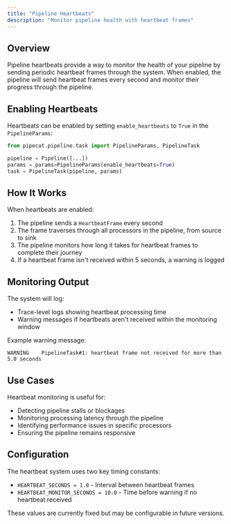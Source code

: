 ```yaml
---
title: "Pipeline Heartbeats"
description: "Monitor pipeline health with heartbeat frames"
---
```


## Overview

Pipeline heartbeats provide a way to monitor the health of your pipeline by sending periodic heartbeat frames through the system. When enabled, the pipeline will send heartbeat frames every second and monitor their progress through the pipeline.

## Enabling Heartbeats

Heartbeats can be enabled by setting `enable_heartbeats` to `True` in the `PipelineParams`:

```python
from pipecat.pipeline.task import PipelineParams, PipelineTask

pipeline = Pipeline([...])
params = params=PipelineParams(enable_heartbeats=True)
task = PipelineTask(pipeline, params)
```

## How It Works

When heartbeats are enabled:

1. The pipeline sends a `HeartbeatFrame` every second
2. The frame traverses through all processors in the pipeline, from source to sink
3. The pipeline monitors how long it takes for heartbeat frames to complete their journey
4. If a heartbeat frame isn't received within 5 seconds, a warning is logged

## Monitoring Output

The system will log:

- Trace-level logs showing heartbeat processing time
- Warning messages if heartbeats aren't received within the monitoring window

Example warning message:

```
WARNING    PipelineTask#1: heartbeat frame not received for more than 5.0 seconds
```

## Use Cases

Heartbeat monitoring is useful for:

- Detecting pipeline stalls or blockages
- Monitoring processing latency through the pipeline
- Identifying performance issues in specific processors
- Ensuring the pipeline remains responsive

## Configuration

The heartbeat system uses two key timing constants:

- `HEARTBEAT_SECONDS = 1.0` - Interval between heartbeat frames
- `HEARTBEAT_MONITOR_SECONDS = 10.0` - Time before warning if no heartbeat received

<Note>
  These values are currently fixed but may be configurable in future versions.
</Note>

